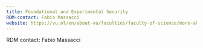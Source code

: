 ```yaml
---
title: Foundational and Experimental Security
RDM-contact: Fabio Massacci
website: https://vu.nl/en/about-vu/faculties/faculty-of-science/more-about/foundational-and-experimental-security-computer-science
---
```

RDM contact: Fabio Massacci
